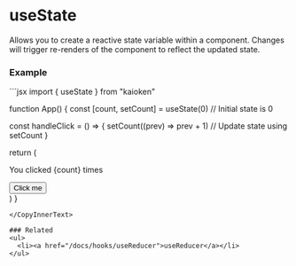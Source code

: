 
# useState

Allows you to create a reactive state variable within a component.
Changes will trigger re-renders of the component to reflect the 
updated state.


### Example

<CopyInnerText>
```jsx
import { useState } from "kaioken"

function App() {
  const [count, setCount] = useState(0) // Initial state is 0

  const handleClick = () => {
    setCount((prev) => prev + 1) // Update state using setCount
  }

  return (
    <div>
      <p>You clicked {count} times</p>
      <button onclick={handleClick}>Click me</button>
    </div>
  )
}
```
</CopyInnerText>

### Related
<ul>
  <li><a href="/docs/hooks/useReducer">useReducer</a></li>
</ul>